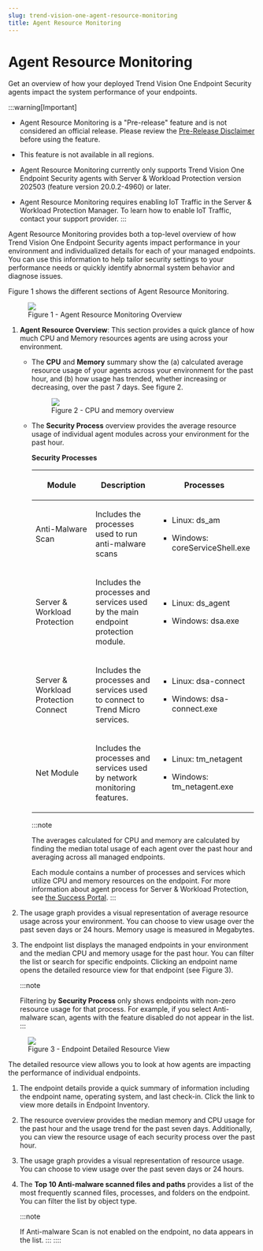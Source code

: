 ```yaml
---
slug: trend-vision-one-agent-resource-monitoring
title: Agent Resource Monitoring
---
```

# Agent Resource Monitoring

Get an overview of how your deployed Trend Vision One Endpoint Security agents impact the system performance of your endpoints.

:::warning[Important]

- Agent Resource Monitoring is a "Pre-release" feature and is not considered an official release. Please review the [Pre-Release Disclaimer](pre-release-disclaimer.mdx) before using the feature.

- This feature is not available in all regions.

- Agent Resource Monitoring currently only supports Trend Vision One Endpoint Security agents with Server & Workload Protection version 202503 (feature version 20.0.2-4960) or later.

- Agent Resource Monitoring requires enabling IoT Traffic in the Server & Workload Protection Manager. To learn how to enable IoT Traffic, contact your support provider.
:::

Agent Resource Monitoring provides both a top-level overview of how Trend Vision One Endpoint Security agents impact performance in your environment and individualized details for each of your managed endpoints. You can use this information to help tailor security settings to your performance needs or quickly identify abnormal system behavior and diagnose issues.

Figure 1 shows the different sections of Agent Resource Monitoring.

<figure>
<img src="./images/AgentResourceMonitoringMain=00312946-c436-4187-b2c4-eda220698c13.webp" />
<figcaption>Figure 1 - Agent Resource Monitoring Overview</figcaption>
</figure>

1.  **Agent Resource Overview**: This section provides a quick glance of how much CPU and Memory resources agents are using across your environment.

    - The **CPU** and **Memory** summary show the (a) calculated average resource usage of your agents across your environment for the past hour, and (b) how usage has trended, whether increasing or decreasing, over the past 7 days. See figure 2.

      <figure>
      <img src="./images/CPU-Memory-Usage-Trend=29298ec1-1f27-464c-bb28-43eec76e3d25.webp" />
      <figcaption>Figure 2 - CPU and memory overview</figcaption>
      </figure>

    - The **Security Process** overview provides the average resource usage of individual agent modules across your environment for the past hour.

      **Security Processes**

      <table style="width:99%;">
      <colgroup>
      <col style="width: 33%" />
      <col style="width: 33%" />
      <col style="width: 33%" />
      </colgroup>
      <thead>
      <tr>
      <th><p>Module</p></th>
      <th><p>Description</p></th>
      <th><p>Processes</p></th>
      </tr>
      </thead>
      <tbody>
      <tr>
      <td><p>Anti-Malware Scan</p></td>
      <td><p>Includes the processes used to run anti-malware scans</p></td>
      <td><ul>
      <li><p>Linux: ds_am</p></li>
      <li><p>Windows: coreServiceShell.exe</p></li>
      </ul></td>
      </tr>
      <tr>
      <td><p>Server &amp; Workload Protection</p></td>
      <td><p>Includes the processes and services used by the main endpoint protection module.</p></td>
      <td><ul>
      <li><p>Linux: ds_agent</p></li>
      <li><p>Windows: dsa.exe</p></li>
      </ul></td>
      </tr>
      <tr>
      <td><p>Server &amp; Workload Protection Connect</p></td>
      <td><p>Includes the processes and services used to connect to Trend Micro services.</p></td>
      <td><ul>
      <li><p>Linux: dsa-connect</p></li>
      <li><p>Windows: dsa-connect.exe</p></li>
      </ul></td>
      </tr>
      <tr>
      <td><p>Net Module</p></td>
      <td><p>Includes the processes and services used by network monitoring features.</p></td>
      <td><ul>
      <li><p>Linux: tm_netagent</p></li>
      <li><p>Windows: tm_netagent.exe</p></li>
      </ul></td>
      </tr>
      </tbody>
      </table>

      :::note

      The averages calculated for CPU and memory are calculated by finding the median total usage of each agent over the past hour and averaging across all managed endpoints.

      Each module contains a number of processes and services which utilize CPU and memory resources on the endpoint. For more information about agent process for Server & Workload Protection, see [the Success Portal](https://success.trendmicro.com/en-US/solution/KA-0009114).
      :::

2.  The usage graph provides a visual representation of average resource usage across your environment. You can choose to view usage over the past seven days or 24 hours. Memory usage is measured in Megabytes.

3.  The endpoint list displays the managed endpoints in your environment and the median CPU and memory usage for the past hour. You can filter the list or search for specific endpoints. Clicking an endpoint name opens the detailed resource view for that endpoint (see Figure 3).

    :::note

    Filtering by **Security Process** only shows endpoints with non-zero resource usage for that process. For example, if you select Anti-malware scan, agents with the feature disabled do not appear in the list.
    :::

<figure>
<img src="./images/AgentResourceEndpointView=bac7ac6a-9c1f-448c-998b-85c91dc55210.webp" />
<figcaption>Figure 3 - Endpoint Detailed Resource View</figcaption>
</figure>

The detailed resource view allows you to look at how agents are impacting the performance of individual endpoints.

1.  The endpoint details provide a quick summary of information including the endpoint name, operating system, and last check-in. Click the link to view more details in Endpoint Inventory.

2.  The resource overview provides the median memory and CPU usage for the past hour and the usage trend for the past seven days. Additionally, you can view the resource usage of each security process over the past hour.

3.  The usage graph provides a visual representation of resource usage. You can choose to view usage over the past seven days or 24 hours.

4.  The **Top 10 Anti-malware scanned files and paths** provides a list of the most frequently scanned files, processes, and folders on the endpoint. You can filter the list by object type.

    :::note

    If Anti-malware Scan is not enabled on the endpoint, no data appears in the list.
    :::
::::
